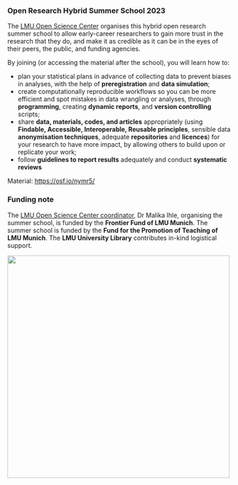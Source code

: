 ### Open Research Hybrid Summer School 2023

The [LMU Open Science Center](https://www.osc.uni-muenchen.de/index.html) organises this hybrid open research summer school to allow early-career researchers to gain more trust in the research that they do, and make it as credible as it can be in the eyes of their peers, the public, and funding agencies.

By joining (or accessing the material after the school), you will learn how to:

-   plan your statistical plans in advance of collecting data to prevent biases in analyses, with the help of **preregistration** and **data simulation**;
-   create computationally reproducible workflows so you can be more efficient and spot mistakes in data wrangling or analyses, through **programming**, creating **dynamic reports**, and **version controlling** scripts;
-   share **data, materials, codes, and articles** appropriately (using **Findable, Accessible, Interoperable, Reusable principles**, sensible data **anonymisation techniques**, adequate **repositories** and **licences**) for your research to have more impact, by allowing others to build upon or replicate your work;
-   follow **guidelines to report results** adequately and conduct **systematic reviews**

Material: <https://osf.io/nymr5/>

### Funding note

The [LMU Open Science Center coordinator](https://www.osc.uni-muenchen.de/about_us/coordinator/index.html), Dr Malika Ihle, organising the summer school, is funded by the **Frontier Fund of LMU Munich**. The summer school is funded by the **Fund for the Promotion of Teaching of LMU Munich**. The **LMU University Library** contributes in-kind logistical support.

![](img/OSC-LMU-UB.png){fig-alt="OSC, LMU and UB logos" fig-align="center" width="500"}

